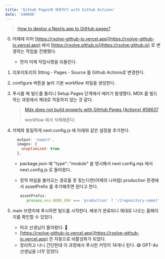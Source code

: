 ```yaml
---
title: 'Github Pages에 배포하기 with Github Actions'
date: '240606'
---
```


> [How to deploy a Nextjs app to GitHub pages?](https://medium.com/frontendweb/how-to-deploy-a-nextjs-app-to-github-pages-1de4f6ed762e)

0. 어제에 이어 [https://rxolve-github-io.vercel.app](https://rxolve-github-io.vercel.app) 에서 [https://rxolve.github.io](https://rxolve.github.io) 로 변경하는 작업을 진행했다.
   - 먼저 어제 작업사항을 되돌린다.
1. 리포지토리의 Stting - Pages - Source 를 Github Actions로 변경한다.
2. configure 버튼을 눌러 기본 workflow 파일을 생성한다.
3. 푸시를 해 빌드를 돌리니 Setup Pages 단계에서 에러가 발생했다. MDX 를 빌드하는 과정에서 제대로 작동하지 않는 것 같다.
   > [Mdx does not build properly with GitHub Pages (Actions) #58637](https://github.com/vercel/next.js/issues/58637)
   >
   > workflow 에서 삭제해준다.
4. 어제와 동일하게 next.config.js 에 아래와 같은 설정을 추가한다.

   ```javascript
     output: 'export',
     images: {
       unoptimized: true,
     },

   ```

   - package.json 에 "type": "module" 을 명시해서 next.config.mjs 에서 next.config.js 로 돌아왔다.
   - 정적 파일을 불러오는 경로를 못 찾는다면(어제의 나처럼) production 환경에서 assetPrefix 를 추가해주면 된다고 한다.

     ```javascript
     assetPrefix:
        process.env.NODE_ENV === 'production' ? '/[repository-name]' : '',
     ```

5. main 브랜치에 푸시하면 빌드를 시작한다. 배포가 완료되니 제대로 나오는 홈페이지를 확인할 수 있었다.
   - 피코 선생님이 돌아왔다. 🎉
   - [https://rxolve-github-io.vercel.app](https://rxolve-github-io.vercel.app) 은 자동으로 비활성화가 되었다.
   - 정리하고 나니 간단한데 이 과정에서 푸시한 커밋이 14개나 된다. 😅 GPT-4o 선생님을 너무 믿었다.
